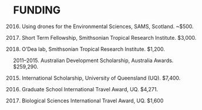 # FUNDING

2016. Using drones for the Environmental Sciences, SAMS, Scotland. ~$500.

2016. Short Term Fellowship, Smithsonian Tropical Research Institute. $3,000.

2016. O’Dea lab, Smithsonian Tropical Research Institute. $1,200.

2011–2015. Australian Development Scholarship, Australia Awards. $259,290.

2015. International Scholarship, University of Queensland (UQ). $7,400.

2014. Graduate School International Travel Award, UQ. $4,271.

2014. Biological Sciences International Travel Award, UQ. $1,600
